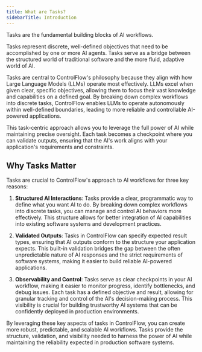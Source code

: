 ```yaml
---
title: What are Tasks?
sidebarTitle: Introduction
---
```


<Tip>Tasks are the fundamental building blocks of AI workflows.</Tip> 

Tasks represent discrete, well-defined objectives that need to be accomplished by one or more AI agents. Tasks serve as a bridge between the structured world of traditional software and the more fluid, adaptive world of AI.

Tasks are central to ControlFlow's philosophy because they align with how Large Language Models (LLMs) operate most effectively. LLMs excel when given clear, specific objectives, allowing them to focus their vast knowledge and capabilities on a defined goal. By breaking down complex workflows into discrete tasks, ControlFlow enables LLMs to operate autonomously within well-defined boundaries, leading to more reliable and controllable AI-powered applications.

This task-centric approach allows you to leverage the full power of AI while maintaining precise oversight. Each task becomes a checkpoint where you can validate outputs, ensuring that the AI's work aligns with your application's requirements and constraints.

## Why Tasks Matter

Tasks are crucial to ControlFlow's approach to AI workflows for three key reasons:

1. **Structured AI Interactions**: Tasks provide a clear, programmatic way to define what you want AI to do. By breaking down complex workflows into discrete tasks, you can manage and control AI behaviors more effectively. This structure allows for better integration of AI capabilities into existing software systems and development practices.

2. **Validated Outputs**: Tasks in ControlFlow can specify expected result types, ensuring that AI outputs conform to the structure your application expects. This built-in validation bridges the gap between the often unpredictable nature of AI responses and the strict requirements of software systems, making it easier to build reliable AI-powered applications.

3. **Observability and Control**: Tasks serve as clear checkpoints in your AI workflow, making it easier to monitor progress, identify bottlenecks, and debug issues. Each task has a defined objective and result, allowing for granular tracking and control of the AI's decision-making process. This visibility is crucial for building trustworthy AI systems that can be confidently deployed in production environments.

By leveraging these key aspects of tasks in ControlFlow, you can create more robust, predictable, and scalable AI workflows. Tasks provide the structure, validation, and visibility needed to harness the power of AI while maintaining the reliability expected in production software systems.